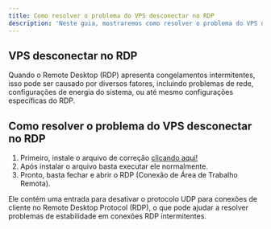 ```yaml
---
title: Como resolver o problema do VPS desconectar no RDP
description: 'Neste guia, mostraremos como resolver o problema do VPS desconectar no RDP.'
---
```


## VPS desconectar no RDP

Quando o Remote Desktop (RDP) apresenta congelamentos intermitentes, isso pode ser causado por diversos fatores, incluindo problemas de rede, configurações de energia do sistema, ou até mesmo configurações específicas do RDP.

## Como resolver o problema do VPS desconectar no RDP

1. Primeiro, instale o arquivo de correção [clicando aqui!](https://drive.google.com/file/d/1v5od1lhW_JVsFsj9nbunQdLrI0AhkhwJ/view?usp=sharing)
2. Após instalar o arquivo basta executar ele normalmente.
3. Pronto, basta fechar e abrir o RDP (Conexão de Área de Trabalho Remota).

<Note>Ele contém uma entrada para desativar o protocolo UDP para conexões de cliente no Remote Desktop Protocol (RDP), o que pode ajudar a resolver problemas de estabilidade em conexões RDP intermitentes. ​</Note>